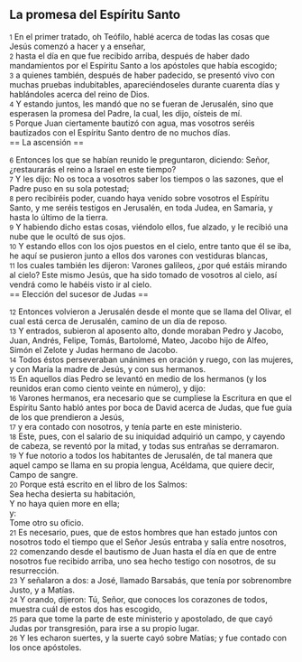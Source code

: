 == La promesa del Espíritu Santo ==

{{anchor|1}} <small>1</small> En el primer tratado, oh Teófilo, hablé acerca de todas las cosas que Jesús comenzó a hacer y a enseñar,<br>
{{anchor|2}} <small>2</small> hasta el día en que fue recibido arriba, después de haber dado mandamientos por el Espíritu Santo a los apóstoles que había escogido;<br>
{{anchor|3}} <small>3</small> a quienes también, después de haber padecido, se presentó vivo con muchas pruebas indubitables, apareciéndoseles durante cuarenta días y hablándoles acerca del reino de Dios.<br>
{{anchor|4}} <small>4</small> Y estando juntos, les mandó que no se fueran de Jerusalén, sino que esperasen la promesa del Padre, la cual, les dijo, oísteis de mí.<br>
{{anchor|5}} <small>5</small> Porque Juan ciertamente bautizó con agua, mas vosotros seréis bautizados con el Espíritu Santo dentro de no muchos días.<br>
== La ascensión ==

{{anchor|6}} <small>6</small> Entonces los que se habían reunido le preguntaron, diciendo: Señor, ¿restaurarás el reino a Israel en este tiempo?<br>
{{anchor|7}} <small>7</small> Y les dijo: No os toca a vosotros saber los tiempos o las sazones, que el Padre puso en su sola potestad;<br>
{{anchor|8}} <small>8</small> pero recibiréis poder, cuando haya venido sobre vosotros el Espíritu Santo, y me seréis testigos en Jerusalén, en toda Judea, en Samaria, y hasta lo último de la tierra.<br>
{{anchor|9}} <small>9</small> Y habiendo dicho estas cosas, viéndolo ellos, fue alzado, y le recibió una nube que le ocultó de sus ojos.<br>
{{anchor|10}} <small>10</small> Y estando ellos con los ojos puestos en el cielo, entre tanto que él se iba, he aquí se pusieron junto a ellos dos varones con vestiduras blancas,<br>
{{anchor|11}} <small>11</small> los cuales también les dijeron: Varones galileos, ¿por qué estáis mirando al cielo? Este mismo Jesús, que ha sido tomado de vosotros al cielo, así vendrá como le habéis visto ir al cielo.<br>
== Elección del sucesor de Judas ==

{{anchor|12}} <small>12</small> Entonces volvieron a Jerusalén desde el monte que se llama del Olivar, el cual está cerca de Jerusalén, camino de un día de reposo.<br>
{{anchor|13}} <small>13</small> Y entrados, subieron al aposento alto, donde moraban Pedro y Jacobo, Juan, Andrés, Felipe, Tomás, Bartolomé, Mateo, Jacobo hijo de Alfeo, Simón el Zelote y Judas hermano de Jacobo.<br>
{{anchor|14}} <small>14</small> Todos éstos perseveraban unánimes en oración y ruego, con las mujeres, y con María la madre de Jesús, y con sus hermanos.<br>
{{anchor|15}} <small>15</small> En aquellos días Pedro se levantó en medio de los hermanos (y los reunidos eran como ciento veinte en número), y dijo:<br>
{{anchor|16}} <small>16</small> Varones hermanos, era necesario que se cumpliese la Escritura en que el Espíritu Santo habló antes por boca de David acerca de Judas, que fue guía de los que prendieron a Jesús,<br>
{{anchor|17}} <small>17</small> y era contado con nosotros, y tenía parte en este ministerio.<br>
{{anchor|18}} <small>18</small> Este, pues, con el salario de su iniquidad adquirió un campo, y cayendo de cabeza, se reventó por la mitad, y todas sus entrañas se derramaron.<br>
{{anchor|19}} <small>19</small> Y fue notorio a todos los habitantes de Jerusalén, de tal manera que aquel campo se llama en su propia lengua, Acéldama, que quiere decir, Campo de sangre.<br>
{{anchor|20}} <small>20</small> Porque está escrito en el libro de los Salmos:<br>
Sea hecha desierta su habitación,<br>
Y no haya quien more en ella;<br>
y:<br>
Tome otro su oficio.<br>
{{anchor|21}} <small>21</small> Es necesario, pues, que de estos hombres que han estado juntos con nosotros todo el tiempo que el Señor Jesús entraba y salía entre nosotros,<br>
{{anchor|22}} <small>22</small> comenzando desde el bautismo de Juan hasta el día en que de entre nosotros fue recibido arriba, uno sea hecho testigo con nosotros, de su resurrección.<br>
{{anchor|23}} <small>23</small> Y señalaron a dos: a José, llamado Barsabás, que tenía por sobrenombre Justo, y a Matías.<br>
{{anchor|24}} <small>24</small> Y orando, dijeron: Tú, Señor, que conoces los corazones de todos, muestra cuál de estos dos has escogido,<br>
{{anchor|25}} <small>25</small> para que tome la parte de este ministerio y apostolado, de que cayó Judas por transgresión, para irse a su propio lugar.<br>
{{anchor|26}} <small>26</small> Y les echaron suertes, y la suerte cayó sobre Matías; y fue contado con los once apóstoles.<br>
